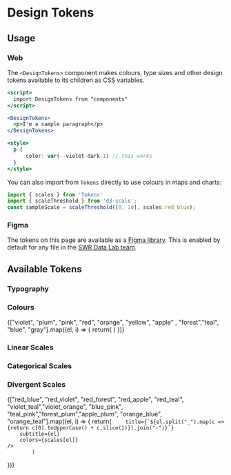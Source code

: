 
<Meta title='Design Tokens'/>

# Design Tokens

## Usage

### Web

The `<DesignTokens>` component makes colours, type sizes and other design tokens available to its children as CSS variables.

```jsx
<script>
  import DesignTokens from "components"
</script>

<DesignTokens>
  <p>I'm a sample paragraph</p>
</DesignTokens>

<style>
  p {
	  color: var(--violet-dark-1) // this works
  }
</style>
```

You can also import from `Tokens` directly to use colours in maps and charts:

```js
import { scales } from 'Tokens'
import { scaleThreshold } from 'd3-scale';
const sampleScale = scaleThreshold([0, 10], scales.red_blue);
```

### Figma

The tokens on this page are available as a [Figma library](https://www.figma.com/design/Wrd7uUV3GxpNXXkM5ozuHk/Datalab-Design-Tokens?node-id=0-1&t=iOqDxhuMdvEyY8VK-1). This is enabled by default for any file in the [SWR Data Lab team](https://www.figma.com/files/1125823985461580916/team/1415988138343592768). 

## Available Tokens

### Typography

### Colours

<ColorPalette>
{["violet", "plum", "pink", "red", "orange", "yellow", "apple" , "forest","teal",    "blue", "gray"].map((el, i) => {
	return(
		<ColorItem
		title={`${el.split("")[0].toUpperCase()}${el.slice(1)}`}
		colors={shades[el]}
	/>
			) 
})}
</ColorPalette>

### Linear Scales
### Categorical Scales
### Divergent Scales

<ColorPalette>
{["red_blue", "red_violet",  "red_forest", "red_apple", "red_teal", "violet_teal","violet_orange", "blue_pink", "teal_pink","forest_plum","apple_plum",  "orange_blue", "orange_teal"].map((el, i) => {
	return(
		<ColorItem
		
		title={`${el.split("_").map(c => {return c[0].toUpperCase() + c.slice(1)}).join("-")}`}
		subtitle={el}
		colors={scales[el]}
	/>
			) 
})}
</ColorPalette>